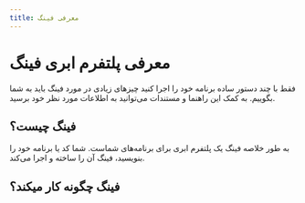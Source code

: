 ```yaml
---
title: معرفی فینگ
---
```


# معرفی پلتفرم ابری فینگ
فقط با چند دستور ساده برنامه خود را اجرا کنید
چیزهای زیادی در مورد فینگ باید به شما بگوییم. به کمک این راهنما و مستندات می‌توانید به اطلاعات مورد نظر خود برسید.

## فینگ چیست؟

به طور خلاصه فینگ یک پلتفرم ابری برای برنامه‌های شماست. شما کد یا برنامه خود را بنویسید، فینگ آن را ساخته و اجرا می‌کند.

## فینگ چگونه کار میکند؟

